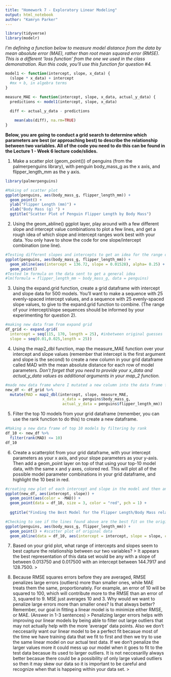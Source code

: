 ```yaml
---
title: "Homework 7 - Exploratory Linear Modeling"
output: html_notebook
author: "Kamryn Parker"
---
```

```r
library(tidyverse)
library(modelr)
```

*I'm defining a function below to measure model distance from the data by mean absolute error (MAE), rather than root mean squared error (RMSE). This is a different 'loss function' from the one we used in the class demonstration. Run this code, you'll use this function for question #4.*
```r
model1 <- function(intercept, slope, x_data) {
  (slope * x_data) + intercept
  #mx + b, in algebra terms
}

measure_MAE <- function(intercept, slope, x_data, actual_y_data) {
  predictions <- model1(intercept, slope, x_data)
  
  diff <- actual_y_data - predictions

    mean(abs(diff), na.rm=TRUE)
}
```

**Below, you are going to conduct a grid search to determine which parameters are best (or approaching best) to describe the relationship between two variables. All of the code you need to do this can be found in the Lecture 1 - Week 6 lecture code/slides.**

1. Make a scatter plot (geom_point()) of penguins (from the palmerpenguins library), with penguin body_mass_g as the x axis, and flipper_length_mm as the y axis.
```r
library(palmerpenguins)

#Making of scatter plot
ggplot(penguins, aes(body_mass_g, flipper_length_mm)) +
  geom_point() + 
  ylab("Flipper Length (mm)") +
  xlab("Body Mass (g) ") +
  ggtitle("Scatter Plot of Penguin Flipper Length by Body Mass")
```

2. Using the geom_abline() ggplot layer, play around with a few different slope and intercept value combinations to plot a few lines, and get a rough idea of which slope and intercept ranges work best with your data. You only have to show the code for one slope/intercept combination (one line).
```r
#Testing different slopes and intercepts to get an idea for the range of data
ggplot(penguins, aes(body_mass_g, flipper_length_mm)) +
  geom_abline(aes(intercept = 136.72, slope = 0.01528), alpha= 0.25) +
  geom_point()
#Tested lm formula on the data sent to get a general idea
#lm(formula = flipper_length_mm ~ body_mass_g, data = penguins)
```

3. Using the expand.grid function, create a grid dataframe with intercept and slope data for 500 models. You'll want to make a sequence with 25 evenly-spaced intercept values, and a sequence with 25 evenly-spaced slope values, to give to the expand.grid function to combine. (The range of your intercept/slope sequences should be informed by your experimenting for question 2). 
```r
#making new data fram from expand grid
df_grid <- expand.grid(
  intercept = seq(115, 170, length = 25), #inbetween original guesses
  slope = seq(0.01,0.025,length = 25))
```

4. Using the map2_dbl function, map the measure_MAE function over your intercept and slope values (remember that intercept is the first argument and slope is the second) to create a new column in your grid dataframe called MAD with the mean absolute distance for each row of model parameters. *Don't forget that you need to provide your x_data and actual_y_data values as additional arguments in your map_2 function.*
```r
#made new data frame where I mutated a new column into the data frame for the Mean Absolute Distance of the slope and intercept
new_df <- df_grid %>%
  mutate(MAD = map2_dbl(intercept, slope, measure_MAE,
                         x_data = penguins$body_mass_g,
                         actual_y_data = penguins$flipper_length_mm))
```

5. Filter the top 10 models from your grid dataframe (remember, you can use the rank function to do this) to create a new dataframe.
```r
#Making a new data frame of top 10 models by filtering by rank
df_10 <- new_df %>% 
  filter(rank(MAD) <= 10)
df_10
```

6. Create a scatterplot from your grid dataframe, with your intercept parameters as your x axis, and your slope parameters as your y-axis. Then add a geom_point layer on top of that using your top-10 model data, with the same x and y axes, colored red. This will plot all of the possible model parameter combinations in your grid dataframe, and highlight the 10 best in red.
```r
#creating new plot of each intercept and slope in the model and then another point plot above it based on my top 10 modelsand highlighting where they are in the data frame
ggplot(new_df, aes(intercept, slope)) +
  geom_point(aes(color = -MAD)) +
  geom_point(data = df_10, size = 3, color = "red", pch = 1) +
  
  ggtitle("Finding the Best Model for the Flipper Length/Body Mass relationship")
```
```r
#Checking to see if the lines found above are the best fit on the original data spread
ggplot(penguins, aes(body_mass_g, flipper_length_mm)) +
  geom_point() + #scatter plot of original data
  geom_abline(data = df_10, aes(intercept = intercept, slope = slope, color = -MAD)) #plots all the lines from the top 10 models
```

7. Based on your grid plot, what range of intercepts and slopes seem to best capture the relationship between our two variables?
>
It appears the best representation of this data set would be any with a slope of between 0.013750 and 0.017500 with an intercept between 144.7917 and 128.7500.
>

8. Because RMSE squares errors before they are averaged, RMSE penalizes large errors (outliers) more than smaller ones, while MAE treats them the same, proportionately. For example, an error of 10 will be squared to 100, which will contribute more to the RMSE than an error of 3, squared to 9. MSE just averages 10 and 3. Why would we want to penalize large errors more than smaller ones? Is that always better? Remember, our goal in fitting a linear model is to minimize either RMSE, or MAE. (Answer in 1-3 sentences)
>
Penalizing larger errors helps with improving our linear models by being able to filter out large outliers that may not actually help with the more 'average' data points. Also we don't neccesarily want our linear model to be a perfect fit becasue most of the time we have training data that we fit to first and then we try to use the same linear model on our actual test data. If we don't penalize the larger values more it could mess up our model when it goes to fit to the test data becasue its used to larger outliers. It is not neccesarilly always better becasue there could be a possibility of only large valued outliers so then it may skew our data so it is important to be careful and recognize when that is happeing within your data set.
>

